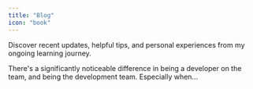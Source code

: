 ```yaml
---
title: "Blog"
icon: "book"
---
```


Discover recent updates, helpful tips, and personal experiences from my ongoing learning journey.

<Columns cols={2}>
  <Card
    title="Building KKC Classroom"
    href="/blogs/25-08-2025-building-kkc-classroom"
    img="/experiences/assets/kkc.png"
    arrow="true"
  >
    There's a significantly noticeable difference in being a developer on the
    team, and being the development team. Especially when...
  </Card>
</Columns>
